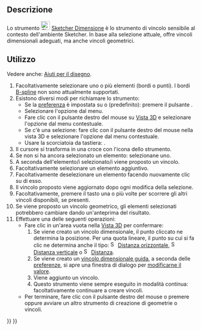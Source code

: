 <languages/>

{{Docnav/it
|[[Sketcher_ToggleConstruction/it|Geometria di costruzione]]
|[[Sketcher_ConstrainDistanceX/it|Distanza orizzontale]]
|[[Sketcher_Workbench/it|Sketcher]]
|IconL=Sketcher_ToggleConstruction.svg
|IconR=Sketcher_ConstrainDistanceX.svg
|IconC=Workbench_Sketcher.svg
}}

{{GuiCommand/it
|Name= Sketcher Dimension
|Name/it= Sketcher Dimensione
|MenuLocation=Schizzo → Vincoli Sketcher → Dimensione
|Workbenches=[[Sketcher_Workbench/it|Sketcher]]
|Shortcut={{KEY|D}}
|Version=1.0
}}

<span id="Description"></span>
==Descrizione==

Lo strumento [[Image:Sketcher_Dimension.svg|24px]] [[Sketcher_Dimension/it|Sketcher Dimensione]] è lo strumento di vincolo sensibile al contesto dell'ambiente Sketcher. In base alla selezione attuale, offre vincoli dimensionali adeguati, ma anche vincoli geometrici.

<span id="Usage"></span>
==Utilizzo==

Vedere anche: [[Sketcher_Workbench/it#Drawing_aids|Aiuti per il disegno]].

# Facoltativamente selezionare uno o più elementi (bordi o punti). I bordi [[Sketcher_Workbench/it#Sketcher_CompCreateBSpline|B-spline]] non sono attualmente supportati.
# Esistono diversi modi per richiamare lo strumento:
#* Se la [[Sketcher_Preferences/it#General|preferenza]] {{MenuCommand|Vincolo dimensionale}}  è impostata su {{Value|Entrambi}} o {{Value|Strumento singolo}} (predefinito): premere il pulsante {{Button|[[Image:Sketcher_Dimension.svg|16px]] [[Sketcher_Dimension/it|Dimensione]]}}.
#* Selezionare l'opzione {{MenuCommand|Schizzo → Vincoli Sketcher → [[Image:Sketcher_Dimension.svg|16px]] Dimensione}} dal menu.
#* Fare clic con il pulsante destro del mouse su [[3D_view/it|Vista 3D]] e selezionare l'opzione {{MenuCommand|Dimensione → [[Image:Sketcher_Dimension.svg|16px]] Dimensione}} dal menu contestuale.
#* Se c'è una selezione: fare clic con il pulsante destro del mouse nella vista 3D e selezionare l'opzione {{MenuCommand|[[Image:Sketcher_Dimension.svg|16px]] Dimensione}} dal menu contestuale.
#* Usare la scorciatoia da tastiera: {{KEY|D}}.
# Il cursore si trasforma in una croce con l'icona dello strumento.
# Se non si ha ancora selezionato un elemento: selezionane uno.
# A seconda dell'elemento/i selezionato/i viene proposto un vincolo.
# Facoltativamente selezionare un elemento aggiuntivo.
# Facoltativamente deselezionare un elemento facendo nuovamente clic su di esso.
# Il vincolo proposto viene aggiornato dopo ogni modifica della selezione.
# Facoltativamente, premere il tasto {{KEY|M}} una o più volte per scorrere gli altri vincoli disponibili, se presenti.
# Se viene proposto un vincolo geometrico, gli elementi selezionati potrebbero cambiare dando un'anteprima del risultato.
# Effettuare una delle seguenti operazioni:
#* Fare clic in un'area vuota nella [[3D_view/it|Vista 3D]] per confermare:
#*# Se viene creato un vincolo dimensionale, il punto cliccato ne determina la posizione. Per una quota lineare, il punto su cui si fa clic ne determina anche il tipo: [[Image:Sketcher_ConstrainDistanceX.svg|16px]] [[Sketcher_ConstrainDistanceX/it|Distanza orizzontale]], [[Image:Sketcher_ConstrainDistanceY.svg|16px]] [[Sketcher_ConstrainDistanceY/it|Distanza verticale]] o [[Image:Sketcher_ConstrainDistance.svg|16px]] [[Sketcher_ConstrainDistance/it|Distanza]].
#*# Se viene creato un [[Sketcher_ToggleDrivingConstraint/it|vincolo dimensionale guida]], a seconda delle [[Sketcher_Preferences/it#Display|preferenze]], si apre una finestra di dialogo per [[Sketcher_Workbench/it#Edit_constraints|modificarne il valore]].
#*# Viene aggiunto un vincolo.
#*# Questo strumento viene sempre eseguito in modalità continua: facoltativamente continuare a creare vincoli.
#* Per terminare, fare clic con il pulsante destro del mouse o premere {{KEY|Esc}} oppure avviare un altro strumento di creazione di geometrie o vincoli.


{{Docnav/it
|[[Sketcher_ToggleConstruction/it|Geometria di costruzione]]
|[[Sketcher_ConstrainDistanceX/it|Distanza orizzontale]]
|[[Sketcher_Workbench/it|Sketcher]]
|IconL=Sketcher_ToggleConstruction.svg
|IconR=Sketcher_ConstrainDistanceX.svg
|IconC=Workbench_Sketcher.svg
}}

{{Sketcher_Tools_navi{{#translation:}}}}
{{Userdocnavi{{#translation:}}}}